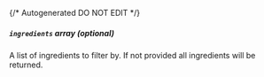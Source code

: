 {/* Autogenerated DO NOT EDIT  */}
##### `ingredients` _array (optional)_
A list of ingredients to filter by. If not provided all ingredients will be returned.


